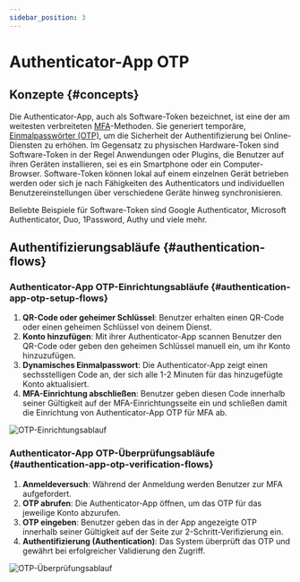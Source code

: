 ```yaml
---
sidebar_position: 3
---
```


# Authenticator-App OTP

## Konzepte \{#concepts}

Die Authenticator-App, auch als Software-Token bezeichnet, ist eine der am weitesten verbreiteten [MFA](https://auth.wiki/mfa)-Methoden. Sie generiert temporäre, [Einmalpasswörter (OTP)](https://auth.wiki/otp), um die Sicherheit der Authentifizierung bei Online-Diensten zu erhöhen. Im Gegensatz zu physischen Hardware-Token sind Software-Token in der Regel Anwendungen oder Plugins, die Benutzer auf ihren Geräten installieren, sei es ein Smartphone oder ein Computer-Browser. Software-Token können lokal auf einem einzelnen Gerät betrieben werden oder sich je nach Fähigkeiten des Authenticators und individuellen Benutzereinstellungen über verschiedene Geräte hinweg synchronisieren.

Beliebte Beispiele für Software-Token sind Google Authenticator, Microsoft Authenticator, Duo, 1Password, Authy und viele mehr.

## Authentifizierungsabläufe \{#authentication-flows}

### Authenticator-App OTP-Einrichtungsabläufe \{#authentication-app-otp-setup-flows}

1. **QR-Code oder geheimer Schlüssel**: Benutzer erhalten einen QR-Code oder einen geheimen Schlüssel von deinem Dienst.
2. **Konto hinzufügen**: Mit ihrer Authenticator-App scannen Benutzer den QR-Code oder geben den geheimen Schlüssel manuell ein, um ihr Konto hinzuzufügen.
3. **Dynamisches Einmalpasswort**: Die Authenticator-App zeigt einen sechsstelligen Code an, der sich alle 1-2 Minuten für das hinzugefügte Konto aktualisiert.
4. **MFA-Einrichtung abschließen**: Benutzer geben diesen Code innerhalb seiner Gültigkeit auf der MFA-Einrichtungsseite ein und schließen damit die Einrichtung von Authenticator-App OTP für MFA ab.

<img src="/img/assets/otp-set-up-flow.png" alt="OTP-Einrichtungsablauf" />

### Authenticator-App OTP-Überprüfungsabläufe \{#authentication-app-otp-verification-flows}

1. **Anmeldeversuch**: Während der Anmeldung werden Benutzer zur MFA aufgefordert.
2. **OTP abrufen**: Die Authenticator-App öffnen, um das OTP für das jeweilige Konto abzurufen.
3. **OTP eingeben**: Benutzer geben das in der App angezeigte OTP innerhalb seiner Gültigkeit auf der Seite zur 2-Schritt-Verifizierung ein.
4. **Authentifizierung (Authentication)**: Das System überprüft das OTP und gewährt bei erfolgreicher Validierung den Zugriff.

<img src="/img/assets/otp-verification-flow.png" alt="OTP-Überprüfungsablauf" />
